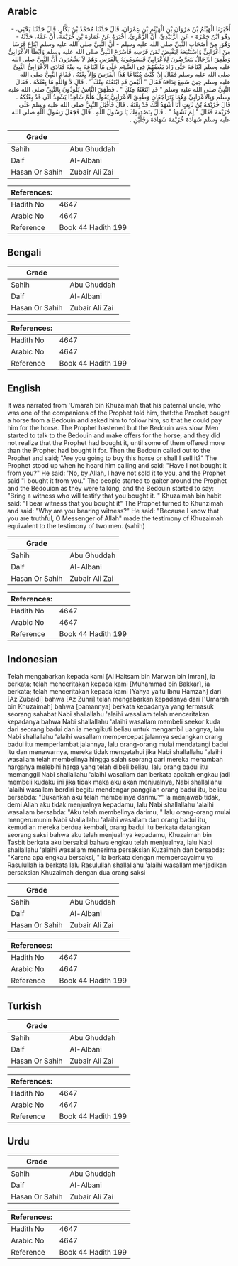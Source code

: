 ## Arabic


<div dir="rtl" lang="ar" style={{fontSize:'larger',backgroundColor:'#f8f9fa',padding:20}}>
أَخْبَرَنَا الْهَيْثَمُ بْنُ مَرْوَانَ بْنِ الْهَيْثَمِ بْنِ عِمْرَانَ، قَالَ حَدَّثَنَا مُحَمَّدُ بْنُ بَكَّارٍ، قَالَ حَدَّثَنَا يَحْيَى، - وَهُوَ ابْنُ حَمْزَةَ - عَنِ الزُّبَيْدِيِّ، أَنَّ الزُّهْرِيَّ، أَخْبَرَهُ عَنْ عُمَارَةَ بْنِ خُزَيْمَةَ، أَنَّ عَمَّهُ، حَدَّثَهُ - وَهُوَ، مِنْ أَصْحَابِ النَّبِيِّ صلى الله عليه وسلم - أَنَّ النَّبِيَّ صلى الله عليه وسلم ابْتَاعَ فَرَسًا مِنْ أَعْرَابِيٍّ وَاسْتَتْبَعَهُ لِيَقْبِضَ ثَمَنَ فَرَسِهِ فَأَسْرَعَ النَّبِيُّ صلى الله عليه وسلم وَأَبْطَأَ الأَعْرَابِيُّ وَطَفِقَ الرِّجَالُ يَتَعَرَّضُونَ لِلأَعْرَابِيِّ فَيَسُومُونَهُ بِالْفَرَسِ وَهُمْ لاَ يَشْعُرُونَ أَنَّ النَّبِيَّ صلى الله عليه وسلم ابْتَاعَهُ حَتَّى زَادَ بَعْضُهُمْ فِي السَّوْمِ عَلَى مَا ابْتَاعَهُ بِهِ مِنْهُ فَنَادَى الأَعْرَابِيُّ النَّبِيَّ صلى الله عليه وسلم فَقَالَ إِنْ كُنْتَ مُبْتَاعًا هَذَا الْفَرَسَ وَإِلاَّ بِعْتُهُ ‏.‏ فَقَامَ النَّبِيُّ صلى الله عليه وسلم حِينَ سَمِعَ نِدَاءَهُ فَقَالَ ‏"‏ أَلَيْسَ قَدِ ابْتَعْتُهُ مِنْكَ ‏"‏ ‏.‏ قَالَ لاَ وَاللَّهِ مَا بِعْتُكَهُ ‏.‏ فَقَالَ النَّبِيُّ صلى الله عليه وسلم ‏"‏ قَدِ ابْتَعْتُهُ مِنْكَ ‏"‏ ‏.‏ فَطَفِقَ النَّاسُ يَلُوذُونَ بِالنَّبِيِّ صلى الله عليه وسلم وَبِالأَعْرَابِيِّ وَهُمَا يَتَرَاجَعَانِ وَطَفِقَ الأَعْرَابِيُّ يَقُولُ هَلُمَّ شَاهِدًا يَشْهَدُ أَنِّي قَدْ بِعْتُكَهُ ‏.‏ قَالَ خُزَيْمَةُ بْنُ ثَابِتٍ أَنَا أَشْهَدُ أَنَّكَ قَدْ بِعْتَهُ ‏.‏ قَالَ فَأَقْبَلَ النَّبِيُّ صلى الله عليه وسلم عَلَى خُزَيْمَةَ فَقَالَ ‏"‏ لِمَ تَشْهَدُ ‏"‏ ‏.‏ قَالَ بِتَصْدِيقِكَ يَا رَسُولَ اللَّهِ ‏.‏ قَالَ فَجَعَلَ رَسُولُ اللَّهِ صلى الله عليه وسلم شَهَادَةَ خُزَيْمَةَ شَهَادَةَ رَجُلَيْنِ ‏.‏
</div>
<div style={{backgroundColor:'#f8f9fa',padding:20, marginBottom: 10}}><table> <thead> <tr> <th>Grade</th> <th></th> </tr> </thead> <tbody> <tr><td>Sahih</td><td>Abu Ghuddah</td></tr><tr><td>Daif</td><td>Al-Albani</td></tr><tr><td>Hasan Or Sahih</td><td>Zubair Ali Zai</td></tr></tbody></table><table> <thead> <tr> <th>References:</th> <th></th> </tr> </thead> <tbody><tr><td>Hadith No</td><td>4647</td></tr><tr><td>Arabic No</td><td>4647</td></tr><tr><td>Reference</td><td>Book 44 Hadith 199</td></tr></tbody></table></div>

## Bengali


<div dir="ltr" lang="bn" style={{fontSize:'larger',backgroundColor:'#f8f9fa',padding:20}}>

</div>
<div style={{backgroundColor:'#f8f9fa',padding:20, marginBottom: 10}}><table> <thead> <tr> <th>Grade</th> <th></th> </tr> </thead> <tbody> <tr><td>Sahih</td><td>Abu Ghuddah</td></tr><tr><td>Daif</td><td>Al-Albani</td></tr><tr><td>Hasan Or Sahih</td><td>Zubair Ali Zai</td></tr></tbody></table><table> <thead> <tr> <th>References:</th> <th></th> </tr> </thead> <tbody><tr><td>Hadith No</td><td>4647</td></tr><tr><td>Arabic No</td><td>4647</td></tr><tr><td>Reference</td><td>Book 44 Hadith 199</td></tr></tbody></table></div>

## English


<div dir="ltr" lang="en" style={{fontSize:'larger',backgroundColor:'#f8f9fa',padding:20}}>
It was narrated from 'Umarah bin Khuzaimah that his paternal uncle, who was one of the companions of the Prophet told him, that:the Prophet bought a horse from a Bedouin and asked him to follow him, so that he could pay him for the horse. The Prophet hastened but the Bedouin was slow. Men started to talk to the Bedouin and make offers for the horse, and they did not realize that the Prophet had bought it, until some of them offered more than the Prophet had bought it for. Then the Bedouin called out to the Prophet and said; "Are you going to buy this horse or shall I sell it?" The Prophet stood up when he heard him calling and said: "Have I not bought it from you?" He said: 'No, by Allah, I have not sold it to you, and the Prophet said "I bought it from you." The people started to gaiter around the Prophet and the Bedouion as they were talking, and the Bedouin started to say: "Bring a witness who will testify that you bought it. " Khuzaimah bin habit said: "I bear witness that you bought it" The Prophet turned to Khunzimah and said: "Why are you bearing witness?" He said: "Because I know that you are truthful, O Messenger of Allah" made the testimony of Khuzaimah equivalent to the testimony of two men. (sahih)
</div>
<div style={{backgroundColor:'#f8f9fa',padding:20, marginBottom: 10}}><table> <thead> <tr> <th>Grade</th> <th></th> </tr> </thead> <tbody> <tr><td>Sahih</td><td>Abu Ghuddah</td></tr><tr><td>Daif</td><td>Al-Albani</td></tr><tr><td>Hasan Or Sahih</td><td>Zubair Ali Zai</td></tr></tbody></table><table> <thead> <tr> <th>References:</th> <th></th> </tr> </thead> <tbody><tr><td>Hadith No</td><td>4647</td></tr><tr><td>Arabic No</td><td>4647</td></tr><tr><td>Reference</td><td>Book 44 Hadith 199</td></tr></tbody></table></div>

## Indonesian


<div dir="ltr" lang="id" style={{fontSize:'larger',backgroundColor:'#f8f9fa',padding:20}}>
Telah mengabarkan kepada kami [Al Haitsam bin Marwan bin Imran], ia berkata; telah menceritakan kepada kami [Muhammad bin Bakkar], ia berkata; telah menceritakan kepada kami [Yahya yaitu Ibnu Hamzah] dari [Az Zubaidi] bahwa [Az Zuhri] telah mengabarkan kepadanya dari ['Umarah bin Khuzaimah] bahwa [pamannya] berkata kepadanya yang termasuk seorang sahabat Nabi shallallahu 'alaihi wasallam telah menceritakan kepadanya bahwa Nabi shallallahu 'alaihi wasallam membeli seekor kuda dari seorang badui dan ia mengikuti beliau untuk mengambil uangnya, lalu Nabi shallallahu 'alaihi wasallam mempercepat jalannya sedangkan orang badui itu memperlambat jalannya, lalu orang-orang mulai mendatangi badui itu dan menawarnya, mereka tidak mengetahui jika Nabi shallallahu 'alaihi wasallam telah membelinya hingga salah seorang dari mereka menambah harganya melebihi harga yang telah dibeli beliau, lalu orang badui itu memanggil Nabi shallallahu 'alaihi wasallam dan berkata apakah engkau jadi membeli kudaku ini jika tidak maka aku akan menjualnya, Nabi shallallahu 'alaihi wasallam berdiri begitu mendengar panggilan orang badui itu, beliau bersabda: "Bukankah aku telah membelinya darimu?" Ia menjawab tidak, demi Allah aku tidak menjualnya kepadamu, lalu Nabi shallallahu 'alaihi wasallam bersabda: "Aku telah membelinya darimu, " lalu orang-orang mulai mengerumunin Nabi shallallahu 'alaihi wasallam dan orang badui itu, kemudian mereka berdua kembali, orang badui itu berkata datangkan seorang saksi bahwa aku telah menjualnya kepadamu, Khuzaimah bin Tasbit berkata aku bersaksi bahwa engkau telah menjualnya, lalu Nabi shallallahu 'alaihi wasallam menerima persaksian Kuzaimah dan bersabda: "Karena apa engkau bersaksi, " ia berkata dengan mempercayaimu ya Rasulullah ia berkata lalu Rasulullah shallallahu 'alaihi wasallam menjadikan persaksian Khuzaimah dengan dua orang saksi
</div>
<div style={{backgroundColor:'#f8f9fa',padding:20, marginBottom: 10}}><table> <thead> <tr> <th>Grade</th> <th></th> </tr> </thead> <tbody> <tr><td>Sahih</td><td>Abu Ghuddah</td></tr><tr><td>Daif</td><td>Al-Albani</td></tr><tr><td>Hasan Or Sahih</td><td>Zubair Ali Zai</td></tr></tbody></table><table> <thead> <tr> <th>References:</th> <th></th> </tr> </thead> <tbody><tr><td>Hadith No</td><td>4647</td></tr><tr><td>Arabic No</td><td>4647</td></tr><tr><td>Reference</td><td>Book 44 Hadith 199</td></tr></tbody></table></div>

## Turkish


<div dir="ltr" lang="tr" style={{fontSize:'larger',backgroundColor:'#f8f9fa',padding:20}}>

</div>
<div style={{backgroundColor:'#f8f9fa',padding:20, marginBottom: 10}}><table> <thead> <tr> <th>Grade</th> <th></th> </tr> </thead> <tbody> <tr><td>Sahih</td><td>Abu Ghuddah</td></tr><tr><td>Daif</td><td>Al-Albani</td></tr><tr><td>Hasan Or Sahih</td><td>Zubair Ali Zai</td></tr></tbody></table><table> <thead> <tr> <th>References:</th> <th></th> </tr> </thead> <tbody><tr><td>Hadith No</td><td>4647</td></tr><tr><td>Arabic No</td><td>4647</td></tr><tr><td>Reference</td><td>Book 44 Hadith 199</td></tr></tbody></table></div>

## Urdu


<div dir="rtl" lang="ur" style={{fontSize:'larger',backgroundColor:'#f8f9fa',padding:20}}>

</div>
<div style={{backgroundColor:'#f8f9fa',padding:20, marginBottom: 10}}><table> <thead> <tr> <th>Grade</th> <th></th> </tr> </thead> <tbody> <tr><td>Sahih</td><td>Abu Ghuddah</td></tr><tr><td>Daif</td><td>Al-Albani</td></tr><tr><td>Hasan Or Sahih</td><td>Zubair Ali Zai</td></tr></tbody></table><table> <thead> <tr> <th>References:</th> <th></th> </tr> </thead> <tbody><tr><td>Hadith No</td><td>4647</td></tr><tr><td>Arabic No</td><td>4647</td></tr><tr><td>Reference</td><td>Book 44 Hadith 199</td></tr></tbody></table></div>